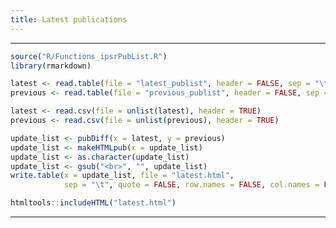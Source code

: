 ```yaml
---
title: Latest publications
---
```


---

```r
source("R/Functions_ipsrPubList.R")
library(rmarkdown)

latest <- read.table(file = "latest_publist", header = FALSE, sep = "\t")
previous <- read.table(file = "previous_publist", header = FALSE, sep = "\t")

latest <- read.csv(file = unlist(latest), header = TRUE)
previous <- read.csv(file = unlist(previous), header = TRUE)

update_list <- pubDiff(x = latest, y = previous)
update_list <- makeHTMLpub(x = update_list)
update_list <- as.character(update_list)
update_list <- gsub("<br>", "", update_list)
write.table(x = update_list, file = "latest.html", 
            sep = "\t", quote = FALSE, row.names = FALSE, col.names = FALSE)

htmltools::includeHTML("latest.html")
```

---
